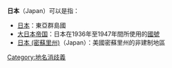 {{Wiktionary|Japan|japan|Japán|japán|日本}}

'''日本'''（Japan）可以是指：

* [[日本|日本]]：東亞群島國
* [[大日本帝国|大日本帝国]]：日本在1936年至1947年間所使用的[[國號|國號]]
* [[日本_(密蘇里州)|日本 (密蘇里州)]]（Japan）：美國密蘇里州的非建制地區

{{Disambiguation|Cat=二字消歧義}}
[[Category:地名消歧義|Category:地名消歧義]]